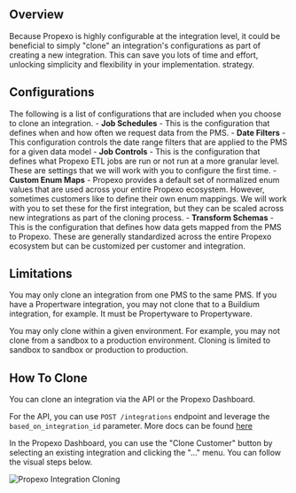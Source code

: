 ## Overview

Because Propexo is highly configurable at the integration level, it could be beneficial to simply "clone" an integration's configurations as part of creating a new integration. This can save you lots of time and effort, unlocking simplicity and flexibility in your implementation. strategy.

## Configurations
The following is a list of configurations that are included when you choose to clone an integration.
    - __Job Schedules__ - This is the configuration that defines when and how often we request data from the PMS.
    - __Date Filters__ - This configuration controls the date range filters that are applied to the PMS for a given data model
    - __Job Controls__ - This is the configuration that defines what Propexo ETL jobs are run or not run at a more granular level. These are settings that we will work with you to configure the first time.
    - __Custom Enum Maps__ - Propexo provides a default set of normalized enum values that are used across your entire Propexo ecosystem. However, sometimes customers like to define their own enum mappings. We will work with you to set these for the first integration, but they can be scaled across new integrations as part of the cloning process.
    - __Transform Schemas__ - This is the configuration that defines how data gets mapped from the PMS to Propexo. These are generally standardized across the entire Propexo ecosystem but can be customized per customer and integration.

## Limitations
You may only clone an integration from one PMS to the same PMS. If you have a Propertware integration, you may not clone that to a Buildium integration, for example. It must be Propertyware to Propertyware.

You may only clone within a given environment. For example, you may not clone from a sandbox to a production environment. Cloning is limited to sandbox to sandbox or production to production.

## How To Clone
You can clone an integration via the API or the Propexo Dashboard. 

For the API, you can use `POST /integrations` endpoint and leverage the `based_on_integration_id` parameter. More docs can be found [here](https://docs.propexo.com/api-reference/api-reference/admin/create-an-integration#request.body.based_on_integration_id)

In the Propexo Dashboard, you can use the "Clone Customer" button by selecting an existing integration and clicking the "..." menu. You can follow the visual steps below.

![Propexo Integration Cloning](https://propify-public-assets.s3.amazonaws.com/docs/integration-clone.gif)